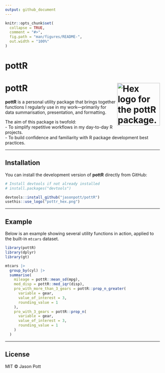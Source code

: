 ```yaml
---
output: github_document
---
```


```r
knitr::opts_chunk$set(
  collapse = TRUE,
  comment = "#>",
  fig.path = "man/figures/README-",
  out.width = "100%"
)
```

# pottR

<!-- badges: start -->
<!-- badges: end -->

# pottR <img src="man/figures/logo.png" align="right" height="139" alt="Hex logo for the pottR package. The hex contains a flat-colour image of the author's forehead, eyes, and glasses, with the R logo overlaid." />

**pottR** is a personal utility package that brings together functions I regularly use in my work—primarily for data summarisation, presentation, and formatting.

The aim of this package is twofold:  
- To simplify repetitive workflows in my day-to-day R projects.  
- To build confidence and familiarity with R package development best practices.  

---

## Installation

You can install the development version of **pottR** directly from GitHub:

```r
# Install devtools if not already installed
# install.packages("devtools")

devtools::install_github("jasonpott/pottR")
usethis::use_logo("pottr_hex.png")
```

---

## Example

Below is an example showing several utility functions in action, applied to the built-in `mtcars` dataset.

```r
library(pottR)
library(dplyr)
library(gt)

mtcars |>
  group_by(cyl) |>
  summarise(
    mileage = pottR::mean_sd(mpg),
    med_disp = pottR::med_iqr(disp),
    pro_with_more_than_3_gears = pottR::prop_n_greater(
      variable = gear,
      value_of_interest = 3,
      rounding_value = 1
    ),
    pro_with_3_gears = pottR::prop_n(
      variable = gear,
      value_of_interest = 3,
      rounding_value = 1
    )
  )
```

---

## License

MIT © Jason Pott
